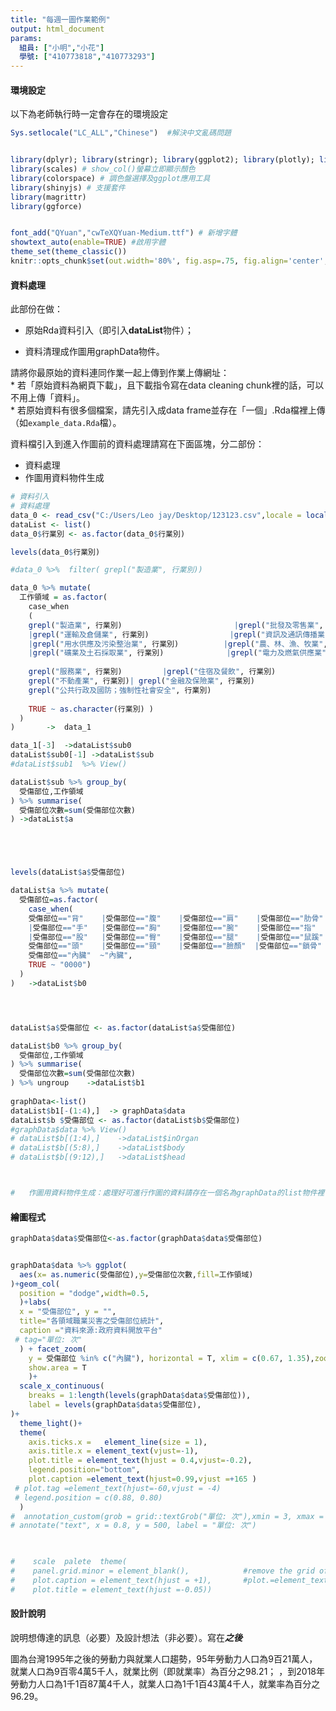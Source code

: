 ```yaml
---
title: "每週一圖作業範例"
output: html_document
params:
  組員: ["小明","小花"]  
  學號: ["410773818","410773293"]
---
```


#### 環境設定

以下為老師執行時一定會存在的環境設定
```r
Sys.setlocale("LC_ALL","Chinese")  #解決中文亂碼問題


library(dplyr); library(stringr); library(ggplot2); library(plotly); library(lubridate); library(readr); library(tidyr); library(showtext);library(ggthemes);library(tidyselect); library(grDevices) # 不同顏色模型代碼的呈現及轉換
library(scales) # show_col()螢幕立即顯示顏色
library(colorspace) # 調色盤選擇及ggplot應用工具
library(shinyjs) # 支援套件
library(magrittr)
library(ggforce)


font_add("QYuan","cwTeXQYuan-Medium.ttf") # 新增字體
showtext_auto(enable=TRUE) #啟用字體
theme_set(theme_classic())
knitr::opts_chunk$set(out.width='80%', fig.asp=.75, fig.align='center', fig.showtext=T)
```

#### 資料處理

此部份在做：

  * 原始Rda資料引入（即引入**dataList**物件）；
  
  * 資料清理成作圖用graphData物件。

請將你最原始的資料連同作業一起上傳到作業上傳網址：  
  * 若「原始資料為網頁下載」，且下載指令寫在data cleaning chunk裡的話，可以不用上傳「資料」。  
  * 若原始資料有很多個檔案，請先引入成data frame並存在「一個」.Rda檔裡上傳（如`example_data.Rda`檔）。  

資料檔引入到進入作圖前的資料處理請寫在下面區塊，分二部份：

  * 資料處理  
  * 作圖用資料物件生成
  
```r
# 資料引入
# 資料處理  
data_0 <- read_csv("C:/Users/Leo jay/Desktop/123123.csv",locale = locale(encoding = "BIG5"))
dataList <- list()
data_0$行業別 <- as.factor(data_0$行業別)

levels(data_0$行業別)

#data_0 %>%  filter( grepl("製造業", 行業別)) 

data_0 %>% mutate(
  工作領域 = as.factor(
    case_when
    (
    grepl("製造業", 行業別)                         |grepl("批發及零售業", 行業別)          |grepl("產業用機械設備維修及安裝業", 行業別) 
    |grepl("運輸及倉儲業", 行業別)                  |grepl("資訊及通訊傳播業", 行業別)      |grepl("營造業", 行業別)      
    |grepl("用水供應及污染整治業", 行業別)          |grepl("農、林、漁、牧業", 行業別)      |grepl("印刷及資料儲存媒體複製業", 行業別) 
    |grepl("礦業及土石採取業", 行業別)              |grepl("電力及燃氣供應業", 行業別)      |grepl("紡織業", 行業別)                ~ "第一、二級產業",
      
    grepl("服務業", 行業別)         |grepl("住宿及餐飲", 行業別)                             ~ "服務業",
    grepl("不動產業", 行業別)| grepl("金融及保險業", 行業別)                                ~ "金融保險及不動產"    ,
    grepl("公共行政及國防；強制性社會安全", 行業別)                                         ~ "公共行政及軍警",  
    
    TRUE ~ as.character(行業別) )
  )
)       ->  data_1

data_1[-3]  ->dataList$sub0  
dataList$sub0[-1] ->dataList$sub
#dataList$sub1  %>% View()

dataList$sub %>% group_by(
  受傷部位,工作領域
) %>% summarise(
  受傷部位次數=sum(受傷部位次數)
) ->dataList$a





levels(dataList$a$受傷部位)

dataList$a %>% mutate(
  受傷部位=as.factor(
    case_when(
    受傷部位=="背"    |受傷部位=="腹"    |受傷部位=="肩"    |受傷部位=="肋骨"  |受傷部位=="前膊"  |受傷部位=="上膊"
    |受傷部位=="手"   |受傷部位=="胸"    |受傷部位=="腕"    |受傷部位=="指"    |受傷部位=="肘"    |受傷部位=="足"  
    |受傷部位=="股"   |受傷部位=="臀"    |受傷部位=="腿"    |受傷部位=="鼠蹊"   ~"身體(頭部以下)",
    受傷部位=="頭"    |受傷部位=="頸"    |受傷部位=="臉顏"  |受傷部位=="鎖骨"    ~"頭頸",
    受傷部位=="內臟"  ~"內臟",
    TRUE ~ "0000")
  )
)   ->dataList$b0




dataList$a$受傷部位 <- as.factor(dataList$a$受傷部位)

dataList$b0 %>% group_by(
  受傷部位,工作領域
) %>% summarise(
  受傷部位次數=sum(受傷部位次數)
) %>% ungroup    ->dataList$b1
  
graphData<-list()
dataList$b1[-(1:4),]  -> graphData$data
dataList$b $受傷部位 <- as.factor(dataList$b$受傷部位)
#graphData$data %>% View()
# dataList$b[(1:4),]    ->dataList$inOrgan
# dataList$b[(5:8),]    ->dataList$body
# dataList$b[(9:12),]   ->dataList$head 



#   作圖用資料物件生成：處理好可進行作圖的資料請存在一個名為graphData的list物件裡

```


#### 繪圖程式

```r
graphData$data$受傷部位<-as.factor(graphData$data$受傷部位)


graphData$data %>% ggplot(
  aes(x= as.numeric(受傷部位),y=受傷部位次數,fill=工作領域)
)+geom_col(
  position = "dodge",width=0.5,
  )+labs(
  x = "受傷部位", y = "",
  title="各領域職業災害之受傷部位統計",
  caption ="資料來源:政府資料開放平台" 
 # tag="單位: 次"
  ) + facet_zoom(
    y = 受傷部位 %in% c("內臟"), horizontal = T, xlim = c(0.67, 1.35),zoom.size=0.4,
    show.area = T
    )+ 
  scale_x_continuous(
    breaks = 1:length(levels(graphData$data$受傷部位)),
    label = levels(graphData$data$受傷部位),
)+ 
  theme_light()+
  theme(
    axis.ticks.x =   element_line(size = 1),
    axis.title.x = element_text(vjust=-1),
    plot.title = element_text(hjust = 0.4,vjust=-0.2),
    legend.position="bottom",
    plot.caption =element_text(hjust=0.99,vjust =+165 )
 # plot.tag =element_text(hjust=-60,vjust = -4) 
 # legend.position = c(0.88, 0.80)
  )
#  annotation_custom(grob = grid::textGrob("單位: 次"),xmin = 3, xmax = 3, ymin = 5200, ymax = 5200)
# annotate("text", x = 0.8, y = 500, label = "單位: 次")
  


#    scale  palete  theme(
#    panel.grid.minor = element_blank(),            #remove the grid of legend
#    plot.caption = element_text(hjust = +1),       #plot.=element_text(.just=)   移動位子   
#    plot.title = element_text(hjust =-0.05))

```








#### 設計說明
說明想傳達的訊息（必要）及設計想法（非必要）。寫在***之後
*** 

圖為台灣1995年之後的勞動力與就業人口趨勢，95年勞動力人口為9百21萬人，就業人口為9百零4萬5千人，就業比例（即就業率）為百分之98.21； ，到2018年勞動力人口為1千1百87萬4千人，就業人口為1千1百43萬4千人，就業率為百分之96.29。



